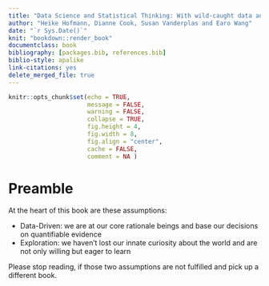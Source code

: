 ```yaml
--- 
title: "Data Science and Statistical Thinking: With wild-caught data and R"
author: "Heike Hofmann, Dianne Cook, Susan Vanderplas and Earo Wang"
date: "`r Sys.Date()`"
knit: "bookdown::render_book"
documentclass: book
bibliography: [packages.bib, references.bib]
biblio-style: apalike
link-citations: yes
delete_merged_file: true
---
```


```r
knitr::opts_chunk$set(echo = TRUE,   
                      message = FALSE,
                      warning = FALSE,
                      collapse = TRUE,
                      fig.height = 4,
                      fig.width = 8,
                      fig.align = "center",
                      cache = FALSE,
                      comment = NA )
```


# Preamble

At the heart of this book are these assumptions:

- Data-Driven: we are at our core rationale beings and base our decisions on quantifiable evidence 
- Exploration: we  haven't lost our innate curiosity about the world and are not only willing but eager to learn

Please stop reading, if those two assumptions are not fulfilled and pick up a different book.



